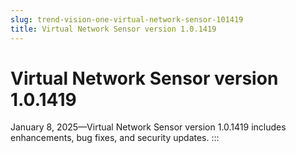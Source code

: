 ```yaml
---
slug: trend-vision-one-virtual-network-sensor-101419
title: Virtual Network Sensor version 1.0.1419
---
```

# Virtual Network Sensor version 1.0.1419

January 8, 2025—Virtual Network Sensor version 1.0.1419 includes enhancements, bug fixes, and security updates.
:::
